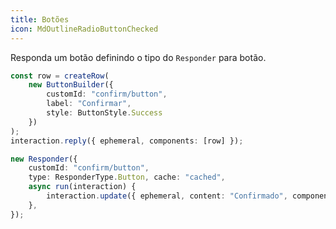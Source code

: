 ```yaml
---
title: Botões
icon: MdOutlineRadioButtonChecked
---
```


Responda um botão definindo o tipo do `Responder` para botão.

```ts title="command.ts"
const row = createRow(
    new ButtonBuilder({
        customId: "confirm/button", 
        label: "Confirmar", 
        style: ButtonStyle.Success
    })
);
interaction.reply({ ephemeral, components: [row] });
```

```ts title="responder.ts"
new Responder({
    customId: "confirm/button",
    type: ResponderType.Button, cache: "cached",
    async run(interaction) {
        interaction.update({ ephemeral, content: "Confirmado", components: [] });
    },
});
```
